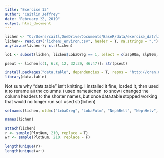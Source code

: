 ```yaml
---
title: "Exercise 13"
author: "Caitlin Jeffrey"
date: "February 22, 2019"
output: html_document
---
```


```r
lichen <- "C:/Users/caitl/OneDrive/Documents/BaseR/data/exercise_dat/lichen_environ.csv"
lichen<- read.csv("lichens_environ.csv", header = T, na.strings = ".")
any(is.na(lichen)); str(lichen)
```

```r
lo1 <- subset(lichen, lichen$LobaOreg == 1, select = c(asp90m, slp90m, elev90m)); str(lo1)
```



```r
pseut <- lichen[c(1, 6:8, 12, 32:39, 46:47)]; str(pseut)
```


```r
install.packages("data.table", dependencies = T, repos = 'http://cran.us.r-project.org')
library(data.table)
```

Not sure why "data.table" isn't knitting. I installed it fine, loaded it, then used it to rename all the columns. I used name(lichen) to show I changed the column headers to the shorter names, but once data.table stopped working that would no longer run so I used str(lichen)

```r
setnames(lichen, old=c("LobaOreg", "LobaPulm", "NephBell", "NephHelv", "PseuAnom", "PseuAnth", "PseuCroc"), new=c("LoOr", "LoPu", "NeBe", "NeHe", "PsAno", "PsAnt", "PsCr"), skip_absent = T)
```



```r
names(lichen)
```


```r
attach(lichen)
r <- sample(PlotNum, 210, replace = T)
wr <- sample(PlotNum, 210, replace = F)
```

```r
length(unique(r))
length(unique(wr))
```



